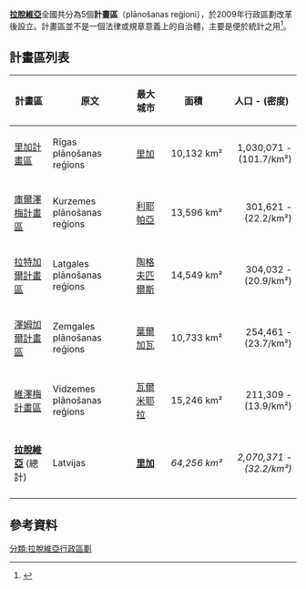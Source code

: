 {{Image label begin|image=Latvia planning regions.png|width={{{width|350}}}|float={{{float|right}}}}}

{{Image label small|x=0.05|y=0.34|scale={{{width|350}}}|text=庫爾澤梅計畫區}}
{{Image label small|x=0.45|y=0.4|scale={{{width|350}}}|text=澤姆加爾計畫區}}
{{Image label small|x=0.35|y=0.28|scale={{{width|350}}}|text=里加計畫區}}
{{Image label small|x=0.60|y=0.2|scale={{{width|350}}}|text=維澤梅計畫區}}
{{Image label small|x=0.78|y=0.42|scale={{{width|350}}}|text=拉特加爾計畫區}}
{{Image label end}}<noinclude>
'''[[拉脫維亞|拉脫維亞]]'''全國共分為5個'''計畫區'''（plānošanas reģioni），於2009年行政區劃改革後設立。計畫區並不是一個法律或規章意義上的自治體，主要是便於統計之用<ref>{{cite web |url=http://www.likumi.lv/doc.php?id=185993 |title=Administratīvo teritoriju un apdzīvoto vietu likums |publisher=''[[likumi.lv|likumi.lv]]'' |language=lv |date=2008-12-08 |accessdate=2010-01-10 |archive-date=2018-12-26 |archive-url=https://web.archive.org/web/20181226035430/https://likumi.lv/doc.php?id=185993%20 |dead-url=yes }}</ref>。

==計畫區列表==
{| class="sortable wikitable" style="text-align:left; font-size:90%"
|- style="font-size:100%; text-align:left"
!width="230px"|計畫區!!width="400px"|原文!!width="140px"|最大城市!!width="170px"|面積!!width="180px"|人口 - (密度)
|-
| [[里加計畫區|里加計畫區]]||Rīgas plānošanas reģions||[[里加|里加]]||style="text-align:right"|10,132 km²|| style="text-align:right" |1,030,071 - (101.7/km²)
|-
| [[庫爾澤梅計畫區|庫爾澤梅計畫區]]||Kurzemes plānošanas reģions||[[利耶帕亞|利耶帕亞]]||style="text-align:right"|13,596 km²|| style="text-align:right" |301,621 - (22.2/km²)
|-
| [[拉特加爾計畫區|拉特加爾計畫區]]||Latgales plānošanas reģions||[[陶格夫匹爾斯|陶格夫匹爾斯]]||style="text-align:right"|14,549 km²|| style="text-align:right" |304,032 - (20.9/km²)
|-
| [[澤姆加爾計畫區|澤姆加爾計畫區]]||Zemgales plānošanas reģions||[[葉爾加瓦|葉爾加瓦]]||style="text-align:right"|10,733 km²|| style="text-align:right" |254,461 - (23.7/km²)
|-
| [[維澤梅計畫區|維澤梅計畫區]]||Vidzemes plānošanas reģions||[[瓦爾米耶拉|瓦爾米耶拉]]||style="text-align:right"|15,246 km²|| style="text-align:right" |211,309 - (13.9/km²)
|-
| '''[[拉脫維亞|拉脫維亞]]''' (總計)||Latvijas||'''[[里加|里加]]'''||style="text-align:right"|''64,256 km²''||style="text-align:right"|''2,070,371 - (32.2/km²)''
|-
|}

==參考資料==
{{reflist}}

[[分類:拉脫維亞行政區劃|分類:拉脫維亞行政區劃]]